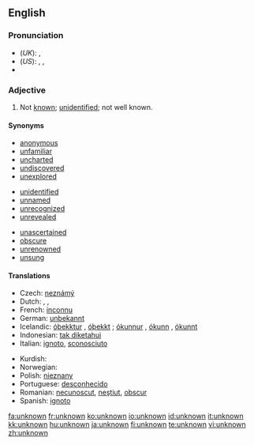 ==English==

===Pronunciation===
*(''UK''): {{IPA|/ʌnˈnəʊn/}}, {{SAMPA|/Vn"n@Un/}}
*(''US''): {{AHD|ŭn-nōnʹ}}, {{IPA|/ʌnˈnoʊn/}}, {{SAMPA|/Vn"noUn/}}
*{{audio|en-us-unknown.ogg|Audio (US)}}

===Adjective===
{{en-adj|-}}

# Not [[known]]; [[unidentified]]; not well known.

====Synonyms====
{{top3}}
* [[anonymous]]
* [[unfamiliar]]
* [[uncharted]]
* [[undiscovered]]
* [[unexplored]]
{{mid3}}
* [[unidentified]]
* [[unnamed]]
* [[unrecognized]]
* [[unrevealed]]
{{mid3}}
* [[unascertained]]
* [[obscure]]
* [[unrenowned]]
* [[unsung]]
{{bottom2}}

==== Translations ====
{{trans-top|not known}}
*Czech: [[neznámý]] {{m}}
*Dutch: {{t-|nl|onbekend}}, {{t|nl|ongekend}}, {{t|nl|ongeweten}}
*French: [[inconnu]]
*German: [[unbekannt]]
*Icelandic: [[óþekktur]] {{m}}, [[óþekkt]] {{fn}}; [[ókunnur]] {{m}}, [[ókunn]] {{f}}, [[ókunnt]] {{n}}
*Indonesian: [[tak diketahui]]
*Italian: [[ignoto]], [[sconosciuto]]
{{trans-mid}}
*Kurdish: {{KUchar|[[نه‌ناسراو]]}}
*Norwegian: {{t|no|ukjent}}
*Polish: [[nieznany]]
*Portuguese: [[desconhecido]]
*Romanian: [[necunoscut]], [[neştiut]], [[obscur]]
*Spanish: [[ignoto]]
{{trans-bottom}}

[[fa:unknown]]
[[fr:unknown]]
[[ko:unknown]]
[[io:unknown]]
[[id:unknown]]
[[it:unknown]]
[[kk:unknown]]
[[hu:unknown]]
[[ja:unknown]]
[[fi:unknown]]
[[te:unknown]]
[[vi:unknown]]
[[zh:unknown]]